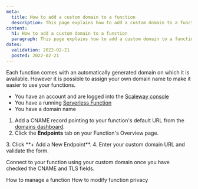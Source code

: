 ```yaml
---
meta:
  title: How to add a custom domain to a function
  description: This page explains how to add a custom domain to a function
content:
  h1: How to add a custom domain to a function
  paragraph: This page explains how to add a custom domain to a function
dates:
  validation: 2022-02-21
  posted: 2022-02-21
---
```


Each function comes with an automatically generated domain on which it is available. However it is possible to assign your own domain name to make it easier to use your functions.

<Message type="requirement">

- You have an account and are logged into the [Scaleway console](https://console.scaleway.com)
- You have a running [Serverless Function](https://www.scaleway.com/en/docs/compute/functions/how-to/create-a-function/)
- You have a domain name 

</Message>

1. Add a CNAME record pointing to your function's default URL from the [domains dashboard](/network/dns-cloud/how-to/manage-dns-records/).
2. Click the **Endpoints** tab on your Function's Overview page.
  <Lightbox src="scaleway-functions-domain.png" alt="" />
3. Click **+ Add a New Endpoint**.
4. Enter your custom domain URL and validate the form.

Connect to your function using your custom domain once you have checked the CNAME and TLS fields.

<Navigation title="See Also">
  <PreviousButton to="/compute/functions/how-to/manage-a-function/">How to manage a function</PreviousButton>
  <NextButton to="/compute/functions/how-to/modify-function-privacy/">How to modify function privacy</NextButton>
</Navigation>